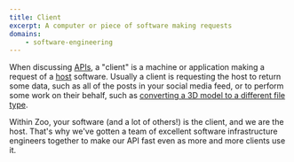 ```yaml
---
title: Client
excerpt: A computer or piece of software making requests
domains:
    - software-engineering
---
```


When discussing [APIs](/docs/glossary/application-programming-interface-api), a "client" is a machine or application making a request of a [host](/docs/glossary/host) software. Usually a client is requesting the host to return some data, such as all of the posts in your social media feed, or to perform some work on their behalf, such as [converting a 3D model to a different file type](/docs/developer-tools/api/file/convert-cad-file-with-defaults).

Within Zoo, your software (and a lot of others!) is the client, and we are the host. That's why we've gotten a team of excellent software infrastructure engineers together to make our API fast even as more and more clients use it.